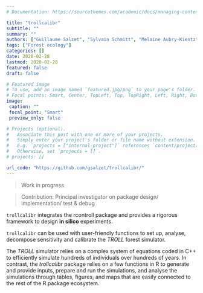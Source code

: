 ```yaml
---
# Documentation: https://sourcethemes.com/academic/docs/managing-content/

title: "trollcalibr"
subtitle: ""
summary: ""
authors: ["Guillaume Salzet", "Sylvain Schmitt", "Melaine Aubry-Kientz"]
tags: ["Forest ecology"]
categories: []
date: 2020-02-28
lastmod: 2020-02-28
featured: false
draft: false

# Featured image
# To use, add an image named `featured.jpg/png` to your page's folder.
# Focal points: Smart, Center, TopLeft, Top, TopRight, Left, Right, BottomLeft, Bottom, BottomRight.
image:
 caption: ""
 focal_point: "Smart"
 preview_only: false

# Projects (optional).
#   Associate this post with one or more of your projects.
#   Simply enter your project's folder or file name without extension.
#   E.g. `projects = ["internal-project"]` references `content/project/deep-learning/index.md`.
#   Otherwise, set `projects = []`.
# projects: []

url_code: "https://github.com/gsalzet/trollcalibr/"
---
```


> Work in progress


> Contribution: Principal investigator on package design/ implementation/ test & debug

`trollcalibr` integrates the rcontroll package and provides a rigorous framework to design **in silico** experiments.


`trollcalibr` can be used with user-friendly functions to set up, analyse, decompose sensitivity and calibrate  the *TROLL* forest simulator.

The *TROLL* simulator relies on a complex system of equations coded in C++ to efficiently simulate hundreds of individuals over hundreds of years.
In contrast, the *trollcalibr* package relies on a few functions in R to generate and provide inputs, prepare and run the simulations, and analyse the simulations through tables, figures, and maps that are easily connected to the rest of the R package ecosystem.

